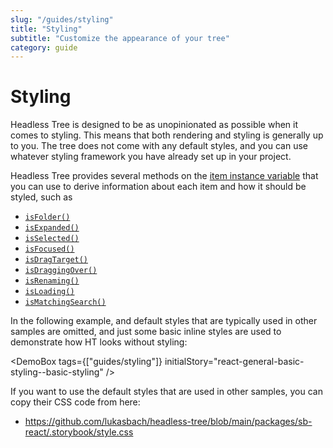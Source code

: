 ```yaml
---
slug: "/guides/styling"
title: "Styling"
subtitle: "Customize the appearance of your tree"
category: guide
---
```



# Styling

Headless Tree is designed to be as unopinionated as possible when it comes to styling. This means that both
rendering and styling is generally up to you. The tree does not come with any default styles, and you can
use whatever styling framework you have already set up in your project.

Headless Tree provides several methods on the [item instance variable](/api/core/interface/ItemInstance) that you can use to derive information
about each item and how it should be styled, such as

- [`isFolder()`](/api/core/interface/ItemInstance#isFolder)
- [`isExpanded()`](/api/core/interface/ItemInstance#isExpanded)
- [`isSelected()`](/api/core/interface/ItemInstance#isSelected)
- [`isFocused()`](/api/core/interface/ItemInstance#isFocused)
- [`isDragTarget()`](/api/core/interface/ItemInstance#isDragTarget)
- [`isDraggingOver()`](/api/core/interface/ItemInstance#isDraggingOver)
- [`isRenaming()`](/api/core/interface/ItemInstance#isRenaming)
- [`isLoading()`](/api/core/interface/ItemInstance#isLoading)
- [`isMatchingSearch()`](/api/core/interface/ItemInstance#isMatchingSearch)

In the following example, and default styles that are typically used in other samples are omitted,
and just some basic inline styles are used to demonstrate how HT looks without styling:

<DemoBox tags={["guides/styling"]} initialStory="react-general-basic-styling--basic-styling" />

If you want to use the default styles that are used in other samples, you can copy their CSS code
from here:

- https://github.com/lukasbach/headless-tree/blob/main/packages/sb-react/.storybook/style.css
